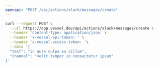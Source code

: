 ```yaml
---
openapi: "POST /api/actions/slack/messages/create"
---
```


<RequestExample>

```bash Request
curl --request POST \
  --url https://app.vessel.dev/api/actions/slack/messages/create \
  --header 'Content-Type: application/json' \
  --header 'x-vessel-api-token: ' \
  --header 'x-vessel-access-token: '\
  --data '{
  "text": "in aute culpa eu cillum",
  "channel": "velit tempor in consectetur ipsum"
}'
```

</RequestExample>
